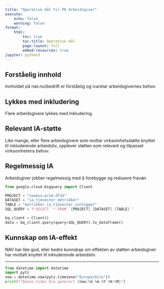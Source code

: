 ```yaml
---
title: "Operative mål til PO Arbeidsgiver"
execute:
    echo: false
    warning: false
format:
    html:
        toc: true
        toc-title: Operative mål
        page-layout: full
        embed-resources: true
jupyter: python3
---
```


## Forståelig innhold
Innholdet på nav.no/bedrift er forståelig og ivaretar arbeidsgivernes behov.

## Lykkes med inkludering
Flere arbeidsgivere lykkes med Inkludering.

## Relevant IA-støtte
Like mange, eller flere arbeidsgivere som mottar virksomhetsstøtte knyttet til inkluderende arbeidsliv, opplever støtten som relevant og tilpasset virksomhetens behov.

## Regelmessig IA
Arbeidsgiver jobber regelmessig med å forebygge og redusere fravær.

```python
from google.cloud.bigquery import Client

PROJECT = "teamia-prod-df3d"
DATASET = "ia_tjenester_metrikker"
TABLE = "metrikker_ia_tjenester_innlogget"
SQL_QUERY = f"SELECT  * FROM `{PROJECT}.{DATASET}.{TABLE}`"

bq_client = Client()
data = bq_client.query(query=SQL_QUERY).to_dataframe()
```

## Kunnskap om IA-effekt
NAV har like god, eller bedre kunnskap om effekten av støtten arbeidsgiver har mottatt knyttet til inkluderende arbeidsliv.

---

```python
from datetime import datetime
import pytz
now = datetime.now(pytz.timezone("Europe/Oslo"))
print(f"Denne siden ble generert {now:%d.%m.%Y %H:%M}")
```